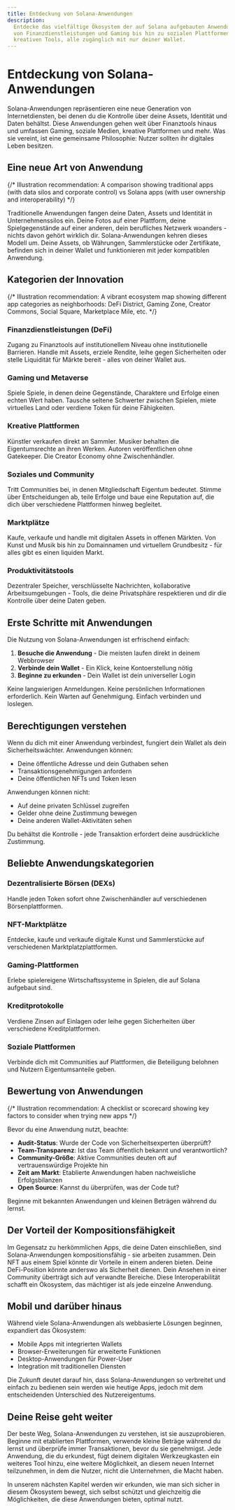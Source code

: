 ```yaml
---
title: Entdeckung von Solana-Anwendungen
description:
  Entdecke das vielfältige Ökosystem der auf Solana aufgebauten Anwendungen -
  von Finanzdienstleistungen und Gaming bis hin zu sozialen Plattformen und
  kreativen Tools, alle zugänglich mit nur deiner Wallet.
---
```


# Entdeckung von Solana-Anwendungen

Solana-Anwendungen repräsentieren eine neue Generation von Internetdiensten, bei
denen du die Kontrolle über deine Assets, Identität und Daten behältst. Diese
Anwendungen gehen weit über Finanztools hinaus und umfassen Gaming, soziale
Medien, kreative Plattformen und mehr. Was sie vereint, ist eine gemeinsame
Philosophie: Nutzer sollten ihr digitales Leben besitzen.

## Eine neue Art von Anwendung

{/* Illustration recommendation: A comparison showing traditional apps (with data silos and corporate control) vs Solana apps (with user ownership and interoperability) */}

Traditionelle Anwendungen fangen deine Daten, Assets und Identität in
Unternehmenssilos ein. Deine Fotos auf einer Plattform, deine Spielgegenstände
auf einer anderen, dein berufliches Netzwerk woanders - nichts davon gehört
wirklich dir. Solana-Anwendungen kehren dieses Modell um. Deine Assets, ob
Währungen, Sammlerstücke oder Zertifikate, befinden sich in deiner Wallet und
funktionieren mit jeder kompatiblen Anwendung.

## Kategorien der Innovation

{/* Illustration recommendation: A vibrant ecosystem map showing different app categories as neighborhoods: DeFi District, Gaming Zone, Creator Commons, Social Square, Marketplace Mile, etc. */}

### Finanzdienstleistungen (DeFi)

Zugang zu Finanztools auf institutionellem Niveau ohne institutionelle
Barrieren. Handle mit Assets, erziele Rendite, leihe gegen Sicherheiten oder
stelle Liquidität für Märkte bereit - alles von deiner Wallet aus.

### Gaming und Metaverse

Spiele Spiele, in denen deine Gegenstände, Charaktere und Erfolge einen echten
Wert haben. Tausche seltene Schwerter zwischen Spielen, miete virtuelles Land
oder verdiene Token für deine Fähigkeiten.

### Kreative Plattformen

Künstler verkaufen direkt an Sammler. Musiker behalten die Eigentumsrechte an
ihren Werken. Autoren veröffentlichen ohne Gatekeeper. Die Creator Economy ohne
Zwischenhändler.

### Soziales und Community

Tritt Communities bei, in denen Mitgliedschaft Eigentum bedeutet. Stimme über
Entscheidungen ab, teile Erfolge und baue eine Reputation auf, die dich über
verschiedene Plattformen hinweg begleitet.

### Marktplätze

Kaufe, verkaufe und handle mit digitalen Assets in offenen Märkten. Von Kunst
und Musik bis hin zu Domainnamen und virtuellem Grundbesitz - für alles gibt es
einen liquiden Markt.

### Produktivitätstools

Dezentraler Speicher, verschlüsselte Nachrichten, kollaborative
Arbeitsumgebungen - Tools, die deine Privatsphäre respektieren und dir die
Kontrolle über deine Daten geben.

## Erste Schritte mit Anwendungen

Die Nutzung von Solana-Anwendungen ist erfrischend einfach:

1. **Besuche die Anwendung** - Die meisten laufen direkt in deinem Webbrowser
2. **Verbinde dein Wallet** - Ein Klick, keine Kontoerstellung nötig
3. **Beginne zu erkunden** - Dein Wallet ist dein universeller Login

Keine langwierigen Anmeldungen. Keine persönlichen Informationen erforderlich.
Kein Warten auf Genehmigung. Einfach verbinden und loslegen.

## Berechtigungen verstehen

Wenn du dich mit einer Anwendung verbindest, fungiert dein Wallet als dein
Sicherheitswächter. Anwendungen können:

- Deine öffentliche Adresse und dein Guthaben sehen
- Transaktionsgenehmigungen anfordern
- Deine öffentlichen NFTs und Token lesen

Anwendungen können nicht:

- Auf deine privaten Schlüssel zugreifen
- Gelder ohne deine Zustimmung bewegen
- Deine anderen Wallet-Aktivitäten sehen

Du behältst die Kontrolle - jede Transaktion erfordert deine ausdrückliche
Zustimmung.

## Beliebte Anwendungskategorien

### Dezentralisierte Börsen (DEXs)

Handle jeden Token sofort ohne Zwischenhändler auf verschiedenen
Börsenplattformen.

### NFT-Marktplätze

Entdecke, kaufe und verkaufe digitale Kunst und Sammlerstücke auf verschiedenen
Marktplatzplattformen.

### Gaming-Plattformen

Erlebe spielereigene Wirtschaftssysteme in Spielen, die auf Solana aufgebaut
sind.

### Kreditprotokolle

Verdiene Zinsen auf Einlagen oder leihe gegen Sicherheiten über verschiedene
Kreditplattformen.

### Soziale Plattformen

Verbinde dich mit Communities auf Plattformen, die Beteiligung belohnen und
Nutzern Eigentumsanteile geben.

## Bewertung von Anwendungen

{/* Illustration recommendation: A checklist or scorecard showing key factors to consider when trying new apps */}

Bevor du eine Anwendung nutzt, beachte:

- **Audit-Status**: Wurde der Code von Sicherheitsexperten überprüft?
- **Team-Transparenz**: Ist das Team öffentlich bekannt und verantwortlich?
- **Community-Größe**: Aktive Communities deuten oft auf vertrauenswürdige
  Projekte hin
- **Zeit am Markt**: Etablierte Anwendungen haben nachweisliche Erfolgsbilanzen
- **Open Source**: Kannst du überprüfen, was der Code tut?

Beginne mit bekannten Anwendungen und kleinen Beträgen während du lernst.

## Der Vorteil der Kompositionsfähigkeit

Im Gegensatz zu herkömmlichen Apps, die deine Daten einschließen, sind
Solana-Anwendungen kompositionsfähig - sie arbeiten zusammen. Dein NFT aus einem
Spiel könnte dir Vorteile in einem anderen bieten. Deine DeFi-Position könnte
anderswo als Sicherheit dienen. Dein Ansehen in einer Community überträgt sich
auf verwandte Bereiche. Diese Interoperabilität schafft ein Ökosystem, das
mächtiger ist als jede einzelne Anwendung.

## Mobil und darüber hinaus

Während viele Solana-Anwendungen als webbasierte Lösungen beginnen, expandiert
das Ökosystem:

- Mobile Apps mit integrierten Wallets
- Browser-Erweiterungen für erweiterte Funktionen
- Desktop-Anwendungen für Power-User
- Integration mit traditionellen Diensten

Die Zukunft deutet darauf hin, dass Solana-Anwendungen so verbreitet und einfach
zu bedienen sein werden wie heutige Apps, jedoch mit dem entscheidenden
Unterschied des Nutzereigentums.

## Deine Reise geht weiter

Der beste Weg, Solana-Anwendungen zu verstehen, ist sie auszuprobieren. Beginne
mit etablierten Plattformen, verwende kleine Beträge während du lernst und
überprüfe immer Transaktionen, bevor du sie genehmigst. Jede Anwendung, die du
erkundest, fügt deinem digitalen Werkzeugkasten ein weiteres Tool hinzu, eine
weitere Möglichkeit, an diesem neuen Internet teilzunehmen, in dem die Nutzer,
nicht die Unternehmen, die Macht haben.

In unserem nächsten Kapitel werden wir erkunden, wie man sich sicher in diesem
Ökosystem bewegt, sich selbst schützt und gleichzeitig die Möglichkeiten, die
diese Anwendungen bieten, optimal nutzt.